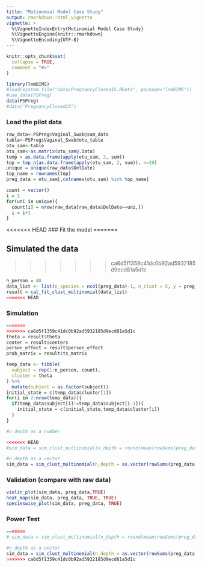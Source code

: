 ```yaml
---
title: "Mutinomial Model Case Study"
output: rmarkdown::html_vignette
vignette: >
  %\VignetteIndexEntry{Mutinomial Model Case Study}
  %\VignetteEngine{knitr::rmarkdown}
  %\VignetteEncoding{UTF-8}
---
```


```r
knitr::opts_chunk$set(
  collapse = TRUE,
  comment = "#>"
)
```

```r
library(lnmDIMS)
#load(system.file("data/PregnancyClosed15.RData", package="lnmDIMS"))
#use_data(PSPreg)
data(PSPreg)
#data("PregnancyClosed15")
```


### Load the pilot data
```r
raw_data<-PSPreg$Vaginal_Swab@sam_data
table<-PSPreg$Vaginal_Swab@otu_table
otu_sam<-table
otu_sam<-as.matrix(otu_sam@.Data)
temp = as.data.frame(apply(otu_sam, 2, sum))
top = top_n(as.data.frame(apply(otu_sam, 2, sum)), n=20)
unique = unique(raw_data$DelDate)
top_name = rownames(top)
preg_data = otu_sam[,colnames(otu_sam) %in% top_name]

count = vector()
i = 1
for(uni in unique){
  count[i] = nrow(raw_data[raw_data$DelDate==uni,])
  i = i+1
}
```
<<<<<<< HEAD
### Fit the model
=======

## Simulated the data
>>>>>>> ca6d5f1359c41dc0b92ad5932185d9ecd81a5d1c
```r
n_person = 40
data_list <- list(n_species = ncol(preg_data)-1, n_clust = 5, y = preg_data, n_person = 40,count = count)
result = cal_fit_clust_multinomial(data_list)
<<<<<<< HEAD
```

### Simulation
```r
=======
>>>>>>> ca6d5f1359c41dc0b92ad5932185d9ecd81a5d1c
theta = result$theta
center = result$centers
person_effect = result$person_effect
prob_matrix = result$ts_matrix

temp_data <- tibble(
  subject = rep(1:n_person, count),
  cluster = theta
) %>%
  mutate(subject = as.factor(subject))
initial_state = c(temp_data$cluster[1])
for(i in 2:nrow(temp_data)){
  if(temp_data$subject[i]!=temp_data$subject[i-1]){
    initial_state = c(initial_state,temp_data$cluster[i])
  }
}

#n_depth as a number

<<<<<<< HEAD
#sim_data = sim_clust_multinomial(n_depth = round(mean(rowSums(preg_data)),0), n_species = ncol(preg_data), prob_matrix, length(count), count ,initial_state, center,sigma, person_effect)

#n_depth as a vector
sim_data = sim_clust_multinomial(n_depth = as.vector(rowSums(preg_data)), n_species = ncol(preg_data), prob_matrix, length(count), count ,initial_state, center,sigma, person_effect)
```

### Validation (compare with raw data)
```r
violin_plot(sim_data, preg_data,TRUE)
heat_map(sim_data, preg_data, TRUE, TRUE)
specieswise_plot(sim_data, preg_data, TRUE)
```

### Power Test
```r

=======
# sim_data = sim_clust_multinomial(n_depth = round(mean(rowSums(preg_data)),0), n_species = ncol(preg_data), prob_matrix, length(count), count ,initial_state, center,sigma, person_effect)

#n_depth as a vector
sim_data = sim_clust_multinomial(n_depth = as.vector(rowSums(preg_data)), n_species = ncol(preg_data), prob_matrix, length(count), count ,initial_state, center,sigma, person_effect)
>>>>>>> ca6d5f1359c41dc0b92ad5932185d9ecd81a5d1c
```

